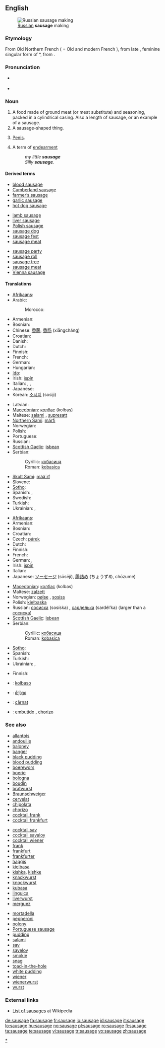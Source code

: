 {{wikipedia}}
==English==
[[Image:Russian Sausage Making.jpg|thumb|right|[[Russian]] '''sausage''' making]]

===Etymology===
From Old Northern French {{term|saussiche}} ( = Old and modern French {{term|saucisse}}), from late {{etyl|la}} {{term|salsicia}}, feminine singular form of *{{term||salsicius}}, from {{term|salsus||salted}}.

===Pronunciation===
* {{a|UK}} {{IPA|/ˈsɒsɪdʒ/}}
* {{audio|en-us-sausage.ogg|Audio (US)}}

===Noun===
{{en-noun}}

# A food made of ground meat (or meat substitute) and seasoning, packed in a cylindrical casing. Also a length of sausage, or an example of a sausage.
# A sausage-shaped thing.
# {{colloquial}} [[penis|Penis]].
# A term of [[endearment]]
#:''my little '''sausage'''''
#:''Silly '''sausage'''.''
====Derived terms====
{{top3}}
* [[blood sausage]]
* [[Cumberland sausage]]
* [[farmer's sausage|farmer’s sausage]]
* [[garlic sausage]]
* [[hot dog sausage]]
{{mid3}}
* [[lamb sausage]]
* [[liver sausage]]
* [[Polish sausage]]
* [[sausage dog]]
* [[sausage fest]]
* [[sausage meat]]
{{mid3}}
* [[sausage party]]
* [[sausage roll]]
* [[sausage tree]]
* [[sausage meat]]
* [[Vienna sausage]]
{{bottom}}

====Translations====
<!--(The following note need not apply: just give the word for a *generic* sausage in each language. English has "chipolata", "saveloy", "Cumberland sausage", etc., but the generic term is "sausage", just as the generic term is "salchicha" in Spanish.)
-- Maybe in Spain! In Mexico a salchicha is only a hot dog sausage. looking at the RAE, embutido seems to be the most generic term
Translations are complicated by the many names for different types of sausages in different languages. Thus the Spanish translation for different types of sausage may be ''salchicha f, chorizo m, butifarra f'', etc.
-->

{{trans-top|for slicing}}
* [[Afrikaans]]: {{t|af|wors}}
* Arabic: {{Arab|[[سجق]]}} {{IPAchar|(sújuk)}} {{m}}
*: Morocco: {{tø|ary|سوسيس|tr=sūsīs|sc=Arab}}
* Armenian: {{t|hy|երշիկ|tr=eršik|sc=Armn}}
* Bosnian: {{t-|bs|kobasica|f}}
* Chinese: [[香腸]], [[香肠]] (xiāngcháng)
* Croatian: {{t-|hr|kobasica|f}}
* Danish: {{t+|da|pølse|c}}
* Dutch: {{t+|nl|worst|m}}
* Finnish: {{t+|fi|makkara}}
* French: {{t+|fr|saucisse|f}}
* German: {{t+|de|Wurst|f}}
* Hungarian: {{t+|hu|kolbász}}
* [[Ido]]: {{t+|io|sociso|xs=Ido}}
* Irish: [[ispín]] {{m}}
* Italian: {{t+|it|salame|m}}, {{t+|it|salume|m}}, {{t+|it|insaccato|m}}
* Japanese: {{t-|ja|ソーセージ|tr=sōsēji|sc=Jpan}}
* Korean: [[소시지]] (sosiji)
{{trans-mid}}
* Latvian: {{t-|lv|desa|f|xs=Latvian}}
* [[Macedonian]]: [[колбас]] (kolbas) {{m}}
* Maltese: [[salami]] {{m}}, [[supresatt]] {{m}}
* [[Northern Sami]]: [[márfi]]
* Norwegian: {{t+|no|pølse|c}}
* Polish: {{t+|pl|kiełbasa|f}}
* Portuguese: {{t+|pt|salsicha|f}}
* Russian: {{t+|ru|колбаса|f|tr=kolbasá|sc=Cyrl}}
* [[Scottish Gaelic]]: [[isbean]] {{m}}
* Serbian:
*: Cyrillic: [[кобасица#Serbian|кобасица]] {{f}}
*: Roman: [[kobasica#Serbian|kobasica]] {{f}}
* [[Skolt Sami]]: [[mää´rf]]
* Slovene: {{t+|sl|klobasa|f}}
* [[Sotho]]: {{t|st|boroso}}
* Spanish: {{t+|es|embutido|m}}, {{t+|es|salchicha|f}}
* Swedish: {{t+|sv|korv|c}}
* Turkish: {{t+|tr|sosis}}
* Ukrainian: {{t+|uk|ковбаса|tr=kovbasá|sc=Cyrl|xs=Ukrainian}}, {{t|uk|сосиска|tr=sosýska|sc=Cyrl|xs=Ukrainian}}
{{trans-bottom}}

{{trans-top|small, uncooked}}
* [[Afrikaans]]: {{t|af|wors}}
* Armenian: {{t|hy|նրբերշիկ|tr=nrberšik|sc=Armn}}
* Bosnian: {{t-|bs|kobasica|f}}
* Croatian: {{t-|hr|kobasica|f}}
* Czech: [[párek]] {{m}}
* Dutch: {{t+|nl|worst|m}}
* Finnish: {{t+|fi|makkara}}
* French: {{t+|fr|saucisson|m}}
* German: {{t+|de|Würstchen|n}}, {{t+|de|Wurst|f}}
* Irish: [[ispín]] {{m}}
* Italian: {{t+|it|salsiccia|f}}
* Japanese: [[ソーセージ]] (sōsēji), [[腸詰め]] (ちょうずめ, chōzume)
{{trans-mid}}
* [[Macedonian]]: [[колбас]] (kolbas) {{m}}
* Maltese: [[zalzett]] {{m}}
* Norwegian: [[pølse]] {{c}}, [[sosiss]] {{m}}
* Polish: [[kiełbaska]] {{f}}
* Russian: [[сосиска]] (sosíska) {{f}}, [[сарделька]] (sardél’ka) {{f}} (larger than a [[сосиска]])
* [[Scottish Gaelic]]: [[isbean]] {{m}}
* Serbian:
*: Cyrillic: [[кобасица#Serbian|кобасица]] {{f}}
*: Roman: [[kobasica#Serbian|kobasica]] {{f}}
* [[Sotho]]: {{t|st|boroso}}
* Spanish: {{t+|es|salchicha|f}}
* Turkish: {{t+|tr|sosis}}
* Ukrainian: {{t+|uk|ковбаса|tr=kovbasá|sc=Cyrl|xs=Ukrainian}}, {{t|uk|сосиска|tr=sosýska|sc=Cyrl|xs=Ukrainian}}
{{trans-bottom}}

{{trans-top|sausage-shaped thing}}
* Finnish: {{t+|fi|makkara}}
{{trans-mid}}
{{trans-bottom}}

{{checktrans-top}}
<!--Remove this section once all of the translations below have been moved into the tables above.-->
* {{ttbc|Esperanto}}: [[kolbaso]]
* {{ttbc|Georgian}}: [[ძეხვი]]
* {{ttbc|Romanian}}: [[cârnat]] {{m}}
* {{ttbc|Spanish}}: [[embutido]] {{m}}, [[chorizo]]
{{checktrans-bottom}}

===See also===
{{top3}}
* [[allantois]]
* [[andouille]]
* [[baloney]]
* [[banger]]
* [[black pudding]]
* [[blood pudding]]
* [[boerewors]]
* [[boerie]]
* [[bologna]]
* [[boudin]]
* [[bratwurst]]
* [[Braunschweiger]]
* [[cervelat]]
* [[chipolata]]
* [[chorizo]]
* [[cocktail frank]]
* [[cocktail frankfurt]]
{{mid3}}
* [[cocktail sav]]
* [[cocktail savaloy]]
* [[cocktail wiener]]
* [[frank]]
* [[frankfurt]]
* [[frankfurter]]
* [[haggis]]
* [[kielbasa]]
* [[kishka]], [[kishke]]
* [[knackwurst]]
* [[knockwurst]]
* [[kubasa]]
* [[linguica]]
* [[liverwurst]]
* [[merguez]]
{{mid3}}
* [[mortadella]]
* [[pepperoni]]
* [[polony]]
* [[Portuguese sausage]]
* [[pudding]]
* [[salami]]
* [[sav]]
* [[saveloy]]
* [[smokie]]
* [[snag]]
* [[toad-in-the-hole]]
* [[white pudding]]
* [[wiener]]
* [[wienerwurst]]
* [[wurst]]
{{bottom}}

===External links===
* [[w:Category:Sausages|List of sausages]] at Wikipedia

[[Category:Sausages|*]]

[[de:sausage]]
[[fa:sausage]]
[[fr:sausage]]
[[io:sausage]]
[[id:sausage]]
[[it:sausage]]
[[lo:sausage]]
[[hu:sausage]]
[[no:sausage]]
[[pl:sausage]]
[[ro:sausage]]
[[fi:sausage]]
[[ta:sausage]]
[[te:sausage]]
[[vi:sausage]]
[[tr:sausage]]
[[vo:sausage]]
[[zh:sausage]]
